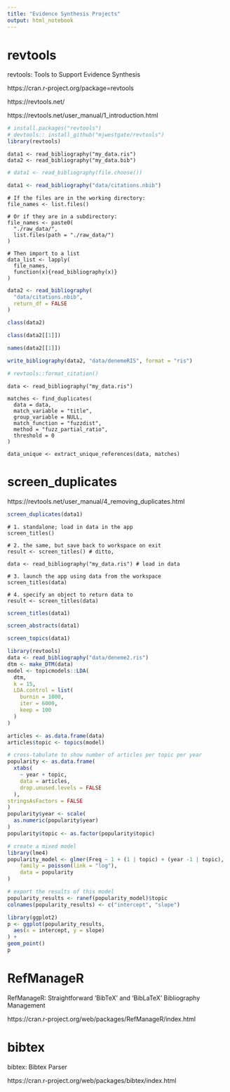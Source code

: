 ```yaml
---
title: "Evidence Synthesis Projects"
output: html_notebook
---
```


# revtools

revtools: Tools to Support Evidence Synthesis

https://cran.r-project.org/package=revtools

https://revtools.net/

https://revtools.net/user_manual/1_introduction.html



```r
# install.packages("revtools")
# devtools:: install_github("mjwestgate/revtools")
library(revtools)
```



```
data1 <- read_bibliography("my_data.ris")
data2 <- read_bibliography("my_data.bib")
```



```r
# data1 <- read_bibliography(file.choose())

data1 <- read_bibliography("data/citations.nbib")


```


```
# If the files are in the working directory:
file_names <- list.files()

# Or if they are in a subdirectory:
file_names <- paste0(
  "./raw_data/",
  list.files(path = "./raw_data/")
)

# Then import to a list
data_list <- lapply(
  file_names,
  function(x){read_bibliography(x)}
)
```

```r
data2 <- read_bibliography(
  "data/citations.nbib",
  return_df = FALSE
)

class(data2)

class(data2[[1]])

names(data2[[1]])
```


```r
write_bibliography(data2, "data/denemeRIS", format = "ris")
```


```r
# revtools::format_citation()
```


```
data <- read_bibliography("my_data.ris")

matches <- find_duplicates(
  data = data,
  match_variable = "title",
  group_variable = NULL,
  match_function = "fuzzdist",
  method = "fuzz_partial_ratio",
  threshold = 0
)
```

```
data_unique <- extract_unique_references(data, matches)
```

# screen_duplicates

https://revtools.net/user_manual/4_removing_duplicates.html

```r
screen_duplicates(data1)
```



```
# 1. standalone; load in data in the app
screen_titles()

# 2. the same, but save back to workspace on exit
result <- screen_titles() # ditto,

data <- read_bibliography("my_data.ris") # load in data

# 3. launch the app using data from the workspace
screen_titles(data)  

# 4. specify an object to return data to
result <- screen_titles(data)
```

```r
screen_titles(data1)
```


```r
screen_abstracts(data1)
```


```r
screen_topics(data1)
```




```r
library(revtools)
data <- read_bibliography("data/deneme2.ris")
dtm <- make_DTM(data)
model <- topicmodels::LDA(
  dtm,
  k = 15,
  LDA.control = list(
    burnin = 1000,
    iter = 6000,
    keep = 100
  )
)
```



```r
articles <- as.data.frame(data)
articles$topic <- topics(model)

# cross-tabulate to show number of articles per topic per year
popularity <- as.data.frame(
  xtabs(
    ~ year + topic,
    data = articles,
    drop.unused.levels = FALSE
  ),
stringsAsFactors = FALSE
)
popularity$year <- scale(
  as.numeric(popularity$year)
)
popularity$topic <- as.factor(popularity$topic)

# create a mixed model
library(lme4)
popularity_model <- glmer(Freq ~ 1 + (1 | topic) + (year -1 | topic),
	family = poisson(link = "log"),
	data = popularity
)

# export the results of this model
popularity_results <- ranef(popularity_model)$topic
colnames(popularity_results) <- c("intercept", "slope")

```



```r
library(ggplot2)
p <- ggplot(popularity_results,
  aes(x = intercept, y = slope)
) +
geom_point()
p
```


# RefManageR

RefManageR: Straightforward 'BibTeX' and 'BibLaTeX' Bibliography Management


https://cran.r-project.org/web/packages/RefManageR/index.html


# bibtex

bibtex: Bibtex Parser

https://cran.r-project.org/web/packages/bibtex/index.html

